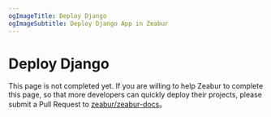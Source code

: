 ```yaml
---
ogImageTitle: Deploy Django
ogImageSubtitle: Deploy Django App in Zeabur
---
```


# Deploy Django

This page is not completed yet. If you are willing to help Zeabur to complete this page, so that more developers can quickly deploy their projects, please submit a Pull Request to  [zeabur/zeabur-docs](https://github.com/zeabur/docs)。
